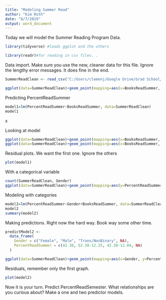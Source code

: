 ```yaml
---
title: "Modeling Summer Read"
author: "Kim Roth"
date: "8/7/2019"
output: word_document
---
```


Today we will model the Summer Reading Program Data.
```r
library(tidyverse) #loads ggplot and the others

library(readr)#for reading in csv files. .
```

Data import. Make sure you use the new, cleaner data for this file. Ignore the lengthy error messages. It does fine in the end.
```r
SummerReadClean <- read_csv("C:/Users/clemenj/Google Drive/Grad School/Juniata_DataScience/DS500/Week11/SummerReadClean.csv")  
```

```r
ggplot(data=SummerReadClean)+geom_point(mapping=aes(x=BooksReadSummer, y=PercentReadSummer))
```


Predicting PercentReadSummer
```r
model1=lm(PercentReadSummer~BooksReadSummer, data=SummerReadClean)
model1
```
x

Looking at model
```r
ggplot(data=SummerReadClean)+geom_point(mapping=aes(x=BooksReadSummer, y=PercentReadSummer))+geom_abline(mapping=aes(intercept=model1$coef[1], slope=model1$coef[2])) #this is the books method, par stands for parameter
ggplot(data=SummerReadClean)+geom_point(mapping=aes(x=BooksReadSummer, y=PercentReadSummer))+geom_smooth(mapping=aes(x=BooksReadSummer, y=PercentReadSummer), method="lm",se=0) #my prefered method
```
Residual plots. We want the first one. Ignore the others
```r
plot(model1)
```
With a categorical variable
```r
count(SummerReadClean, Gender)
ggplot(data=SummerReadClean)+geom_point(mapping=aes(y=PercentReadSummer, x=Gender))
```
Modeling with categories
```r
model2=lm(PercentReadSummer~Gender+BooksReadSummer, data=SummerReadClean)
model2
summary(model2)
```
Making predictions. Right now the hard way. Book way some other time.
```r
predictModel2 <-
  data_frame(
    Gender = c("Female", "Male", "Trans/NonBinary", NA),
    PercentReadSummer = c(42.38, 52.38-12.25, 42.38-12.04, NA)
  )
```

```r
ggplot(data=SummerReadClean)+geom_point(mapping=aes(x=Gender, y=PercentReadSummer))+geom_point(data=predictModel2, mapping=aes(x=Gender, y=PercentReadSummer), color="blue",size=5)
```
Residuals, remember only the first graph.
```r
plot(model2)
```

Now it is your turn. Predict PercentReadSemester. What relationships are you curious about? Make a one and two  predictor models.  
